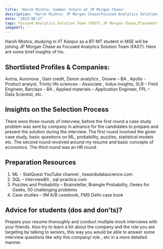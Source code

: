 ```yaml
---
title: 'Harsh Mishra: Summer Intern at JP Morgan Chase'
description: 'Harsh Mishra: JP Morgan Chase(Focused Analytics Solution Team (FAST))'
date: '2023-08-27'
tags: Focused Analytics Solution Team (FAST),JP Morgan Chase,Placement
imageUrl: ''
---
```


Harsh Mishra, studying in IIT Kanpur as a BT-MT student in MSE  will be joining JP Morgan Chase as Focused Analytics Solution Team (FAST). Here are some brief insights of his.

## Shortlisted Profiles & Companies:
Axtria, Auronova , Gain credit, Zenon analytics , Groww – BA , Apollo - Product analyst,
Trinity life sciences - Associate , Indus insights, SLB – Field Engineer, Barclays - BA ,
Applied materials – Application Engineer, FPL – Data Scientist, etc.

## Insights on the Selection Process
There were three rounds of interview, before the first round a case study problem was sent by
company in advance for the candidates to prepare and present the solution during the
interview.
The first round involved the given case study, basic questions on ML, probability, puzzles,
statistical models etc.
The second round revolved around my resume and basic concepts of economics.
The third round was an HR round.

##  Preparation Resources
1. ML - StatQuest YouTube channel , towardsdatascience.com
2. SQL – InterviewBit , sql-practice.com
3. Puzzles and Probability – Brainstellar, Braingle Probability, Geeks for Geeks, 50
challenging problems
4. Case studies – IIM A/B casebook, FMS Delhi case book

## Advice for students (dos and don’ts)? 
Prepare your resume thoroughly and conduct multiple mock interviews with your friends. Also
try to learn a bit about the company and the role you are targeting by talking to seniors, this
way you would be able to answer some interview questions like why this company/ role , etc
in a more detailed manner.

